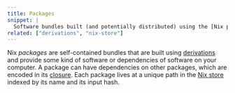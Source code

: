 ```yaml
---
title: Packages
snippet: |
  Software bundles built (and potentially distributed) using the [Nix package manager](/concepts/nix)
related: ["derivations", "nix-store"]
---
```


Nix *packages* are self-contained bundles that are built using [derivations] and provide some kind of software or dependencies of software on your computer.
A package can have dependencies on other packages, which are encoded in its [closure].
Each package lives at a unique path in the [Nix store](/concepts/nix-store) indexed by its name and its input hash.

[closure]: /concepts/closures
[derivations]: /concepts/derivations
